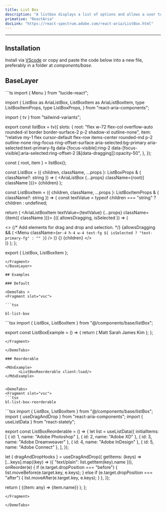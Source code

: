 ```yaml
---
title: List Box
description: "A listbox displays a list of options and allows a user to select one or more of them."
primative: "ReactAria"
docLink: "https://react-spectrum.adobe.com/react-aria/ListBox.html"
---
```


---



<MdxExample>
      <ListBoxExample client:load/>
</MdxExample>

## Installation

Install via [VScode](/docs/getting-started/vsc) or copy and paste the code below into a new file, preferably in a folder at _components/base_.

## BaseLayer 

<BaseLayer>
<Fragment slot="contentSlot">
```ts
import { Menu } from "lucide-react";

import {
  ListBox as AriaListBox,
  ListBoxItem as AriaListBoxItem,
  type ListBoxItemProps,
  type ListBoxProps,
} from "react-aria-components";

import { tv } from "tailwind-variants";

export const listBox = tv({
  slots: {
    root: "flex w-72 flex-col overflow-auto rounded-xl border border-surface-2 p-2 shadow-xl outline-none",
    item: "relative my-1 flex cursor-default flex-row items-center rounded-md p-2 outline-none ring-focus ring-offset-surface aria-selected:bg-primary aria-selected:text-primary-fg data-[focus-visible]:ring-2 data-[focus-visible]:aria-selected:ring-offset-2 [&[data-dragging]]:opacity-50",
  },
});

const { root, item } = listBox();

const ListBox = <T extends object>({
  children,
  className,
  ...props
}: ListBoxProps<T> & { className?: string }) => (
  <AriaListBox {...props} className={root({ className })}>
    {children}
  </AriaListBox>
);

const ListBoxItem = <T extends object>({
  children,
  className,
  ...props
}: ListBoxItemProps<T> & { className?: string }) => {
  const textValue = typeof children === "string" ? children : undefined;

  return (
    <AriaListBoxItem textValue={textValue} {...props} className={item({ className })}>
      {({ allowsDragging, isSelected }) => (
        <div className="flex items-center gap-2">
          <>
            {/* Add elements for drag and drop and selection. */}
            {allowsDragging && (
              <Menu
                className={`mr-4 h-4 w-4 text-fg ${
                  isSelected ? "text-primary-fg" : ""
                }`}
              />
            )}
            {}
            {children}
          </>
        </div>
      )}
    </AriaListBoxItem>
  );
};

export { ListBox, ListBoxItem };

```
</Fragment>
</BaseLayer>

## Examples 

### Default

<DemoTabs >
<Fragment slot="vsc">

```tsx

bl-list-box 

```

</Fragment>
<Fragment slot="react">
```tsx
import { ListBox, ListBoxItem } from "@/components/base/listBox";

export const ListBoxExample = () => {
  return (
    <ListBox aria-label="Member" selectionMode="multiple">
      <ListBoxItem>Matt</ListBoxItem>
      <ListBoxItem>Sarah</ListBoxItem>
      <ListBoxItem>James</ListBoxItem>
      <ListBoxItem>Kim</ListBoxItem>
    </ListBox>
  );
};

```
</Fragment>

</DemoTabs>

### Reorderable

<MdxExample>
      <ListBoxReorderable client:load/>
</MdxExample>


<DemoTabs>
<Fragment slot="vsc">
```tsx
bl-list-box-reorderable 
```
</Fragment>
<Fragment slot="react">
```tsx
import { ListBox, ListBoxItem } from "@/components/base/listBox";
import { useDragAndDrop } from "react-aria-components";
import { useListData } from "react-stately";

export const ListBoxReorderable = () => {
  let list = useListData({
    initialItems: [
      { id: 1, name: "Adobe Photoshop" },
      { id: 2, name: "Adobe XD" },
      { id: 3, name: "Adobe Dreamweaver" },
      { id: 4, name: "Adobe InDesign" },
      { id: 5, name: "Adobe Connect" },
    ],
  });

  let { dragAndDropHooks } = useDragAndDrop({
    getItems: (keys) =>
      [...keys].map((key) => ({ "text/plain": list.getItem(key).name })),
    onReorder(e) {
      if (e.target.dropPosition === "before") {
        list.moveBefore(e.target.key, e.keys);
      } else if (e.target.dropPosition === "after") {
        list.moveAfter(e.target.key, e.keys);
      }
    },
  });

  return (
    <ListBox
      aria-label="Reorderable list"
      selectionMode="multiple"
      items={list.items}
      dragAndDropHooks={dragAndDropHooks}
    >
      {(item: any) => <ListBoxItem>{item.name}</ListBoxItem>}
    </ListBox>
  );
};



```
</Fragment>

</DemoTabs>


